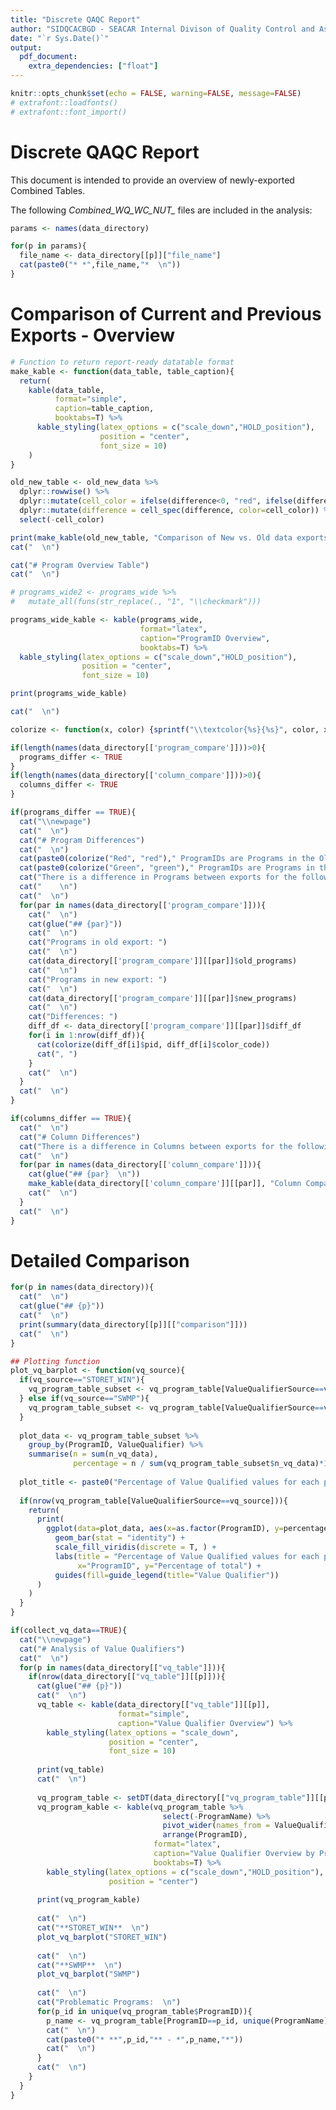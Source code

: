 ```yaml
---
title: "Discrete QAQC Report"
author: "SIDQCACBGD - SEACAR Internal Divison of Quality Control and Assurance  \nAnalytical Center for the Betterment and Goodification of Data"
date: "`r Sys.Date()`"
output: 
  pdf_document:
    extra_dependencies: ["float"]
---
```


```r
knitr::opts_chunk$set(echo = FALSE, warning=FALSE, message=FALSE)
# extrafont::loadfonts()
# extrafont::font_import()

```

# Discrete QAQC Report

This document is intended to provide an overview of newly-exported Combined Tables.  

The following *Combined_WQ_WC_NUT_* files are included in the analysis:

```r

params <- names(data_directory)

for(p in params){
  file_name <- data_directory[[p]]["file_name"]
  cat(paste0("* *",file_name,"*  \n"))
}

```

# Comparison of Current and Previous Exports - Overview

```r
# Function to return report-ready datatable format
make_kable <- function(data_table, table_caption){
  return(
    kable(data_table,
          format="simple",
          caption=table_caption,
          booktabs=T) %>%
      kable_styling(latex_options = c("scale_down","HOLD_position"),
                    position = "center",
                    font_size = 10)
    )
}

old_new_table <- old_new_data %>%
  dplyr::rowwise() %>%
  dplyr::mutate(cell_color = ifelse(difference<0, "red", ifelse(difference>10000, "orange", "black"))) %>%
  dplyr::mutate(difference = cell_spec(difference, color=cell_color)) %>%
  select(-cell_color)

print(make_kable(old_new_table, "Comparison of New vs. Old data exports"))
cat("  \n")

```




```r
cat("# Program Overview Table")
cat("  \n")

# programs_wide2 <- programs_wide %>%
#   mutate_all(funs(str_replace(., "1", "\\checkmark")))

programs_wide_kable <- kable(programs_wide,
                             format="latex",
                             caption="ProgramID Overview",
                             booktabs=T) %>%
  kable_styling(latex_options = c("scale_down","HOLD_position"),
                position = "center",
                font_size = 10)

print(programs_wide_kable)

cat("  \n")

```


```r

colorize <- function(x, color) {sprintf("\\textcolor{%s}{%s}", color, x)}

if(length(names(data_directory[['program_compare']]))>0){
  programs_differ <- TRUE
}
if(length(names(data_directory[['column_compare']]))>0){
  columns_differ <- TRUE
}

if(programs_differ == TRUE){
  cat("\\newpage")
  cat("  \n")
  cat("# Program Differences")
  cat("  \n")
  cat(paste0(colorize("Red", "red")," ProgramIDs are Programs in the Old Exports but not in the New Exports  \n"))
  cat(paste0(colorize("Green", "green")," ProgramIDs are Programs in the New Exports but not in the Old Exports  \n"))
  cat("There is a difference in Programs between exports for the following parameters:")
  cat("    \n")
  cat("  \n")
  for(par in names(data_directory[['program_compare']])){
    cat("  \n")
    cat(glue("## {par}"))
    cat("  \n")
    cat("Programs in old export: ")
    cat("  \n")
    cat(data_directory[['program_compare']][[par]]$old_programs)
    cat("  \n")
    cat("Programs in new export: ")
    cat("  \n")
    cat(data_directory[['program_compare']][[par]]$new_programs)
    cat("  \n")
    cat("Differences: ")
    diff_df <- data_directory[['program_compare']][[par]]$diff_df
    for(i in 1:nrow(diff_df)){
      cat(colorize(diff_df[i]$pid, diff_df[i]$color_code))
      cat(", ")
    }
    cat("  \n")
  }
  cat("  \n")
}

if(columns_differ == TRUE){
  cat("  \n")
  cat("# Column Differences")
  cat("There is a difference in Columns between exports for the following parameters:")
  cat("  \n")
  for(par in names(data_directory[['column_compare']])){
    cat(glue("## {par}  \n"))
    make_kable(data_directory[['column_compare']][[par]], "Column Comparison")
    cat("  \n")
  }
  cat("  \n")
}

```

\newpage
# Detailed Comparison
```r

for(p in names(data_directory)){
  cat("  \n")
  cat(glue("## {p}"))
  cat("  \n")
  print(summary(data_directory[[p]][["comparison"]]))
  cat("  \n")
}

```


```r
## Plotting function
plot_vq_barplot <- function(vq_source){
  if(vq_source=="STORET_WIN"){
    vq_program_table_subset <- vq_program_table[ValueQualifierSource==vq_source, ]
  } else if(vq_source=="SWMP"){
    vq_program_table_subset <- vq_program_table[ValueQualifierSource==vq_source, ]
  }
  
  plot_data <- vq_program_table_subset %>% 
    group_by(ProgramID, ValueQualifier) %>% 
    summarise(n = sum(n_vq_data),
              percentage = n / sum(vq_program_table_subset$n_vq_data)*100)
  
  plot_title <- paste0("Percentage of Value Qualified values for each program by VQ - ", vq_source)
  
  if(nrow(vq_program_table[ValueQualifierSource==vq_source])){
    return(
      print(
        ggplot(data=plot_data, aes(x=as.factor(ProgramID), y=percentage, fill=as.factor(ValueQualifier))) + 
          geom_bar(stat = "identity") +
          scale_fill_viridis(discrete = T, ) +
          labs(title = "Percentage of Value Qualified values for each program by VQ", 
               x="ProgramID", y="Percentage of total") +
          guides(fill=guide_legend(title="Value Qualifier"))
      )
    )
  }
}

if(collect_vq_data==TRUE){
  cat("\\newpage")
  cat("# Analysis of Value Qualifiers")
  cat("  \n")
  for(p in names(data_directory[["vq_table"]])){
    if(nrow(data_directory[["vq_table"]][[p]])){
      cat(glue("## {p}"))
      cat("  \n")
      vq_table <- kable(data_directory[["vq_table"]][[p]],
                        format="simple",
                        caption="Value Qualifier Overview") %>%
        kable_styling(latex_options = "scale_down",
                      position = "center",
                      font_size = 10)
      
      print(vq_table)
      cat("  \n")
      
      vq_program_table <- setDT(data_directory[["vq_program_table"]][[p]] %>% ungroup())
      vq_program_kable <- kable(vq_program_table %>%
                                  select(-ProgramName) %>%
                                  pivot_wider(names_from = ValueQualifier, values_from = n_vq_data, values_fill = 0) %>%
                                  arrange(ProgramID),
                                format="latex",
                                caption="Value Qualifier Overview by Program",
                                booktabs=T) %>%
        kable_styling(latex_options = c("scale_down","HOLD_position"),
                      position = "center")
      
      print(vq_program_kable)
      
      cat("  \n")
      cat("**STORET_WIN**  \n")
      plot_vq_barplot("STORET_WIN")
      
      cat("  \n")
      cat("**SWMP**  \n")
      plot_vq_barplot("SWMP")
      
      cat("  \n")
      cat("Problematic Programs:  \n")
      for(p_id in unique(vq_program_table$ProgramID)){
        p_name <- vq_program_table[ProgramID==p_id, unique(ProgramName)]
        cat("  \n")
        cat(paste0("* **",p_id,"** - *",p_name,"*"))
        cat("  \n")
      }
      cat("  \n")
    }
  }
}

```